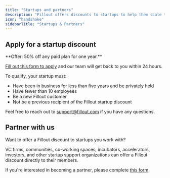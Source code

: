 ```yaml
---
title: "Startups and partners"
description: "Fillout offers discounts to startups to help them scale their business. Apply for a discount or partner with us to offer discounts to your incubator or portfolio companies."
icon: "handshake"
sidebarTitle: "Startups & Partners"
---
```


## Apply for a startup discount

<Check>
  **Offer: 50% off any paid plan for one year.**
</Check>

[Fill out this form to apply](https://fill.fillout.com/discount-program) and our team will get back to you within 24 hours.

To qualify, your startup must:

- Have been in business for less than five years and be privately held
- Have fewer than 10 employees
- Be a new Fillout customer
- Not be a previous recipient of the Fillout startup discount

Feel free to reach out to support@fillout.com if you have any questions.

## Partner with us

Want to offer a Fillout discount to startups you work with?

VC firms, communities, co-working spaces, incubators, accelerators, investors, and other startup support organizations can offer a Fillout discount directly to their members.

If you're interested in becoming a partner, please complete [this form](https://main.fillout.com/partner-program?ref=help-article-startups-and-partners).
